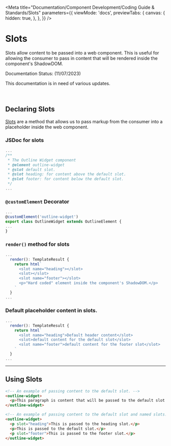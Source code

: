 
<Meta
  title="Documentation/Component Development/Coding Guide & Standards/Slots"
  parameters={{
    viewMode: 'docs',
    previewTabs: {
      canvas: {
        hidden: true,
      },
    },
  }}
/>

# Slots
Slots allow content to be passed into a web component. 
This is useful for allowing the consumer to pass in content that will be rendered inside the component's ShadowDOM.

<outline-core-alert status="warning">
  <span slot="header">Documentation Status: (11/07/2023)</span>
  <p>This documentation is in need of various updates.</p>
</outline-core-alert>
<br />

## Declaring Slots

[Slots](https://lit.dev/docs/components/shadow-dom/#slots) are a method that allows us to pass markup from the consumer into a placeholder inside the web component.

### JSDoc for slots

```typescript
... 
/** 
 * The Outline Widget component 
 * @element outline-widget 
 * @slot default slot. 
 * @slot heading: for content above the default slot. 
 * @slot footer: for content below the default slot. 
 */ 
...
```

### `@customElement` Decorator

```typescript
... 
@customElement('outline-widget') 
export class OutlineWidget extends OutlineElement { 
... 
}
```

### `render()` method for slots

```typescript
...
  render(): TemplateResult { 
    return html`
      <slot name="heading"></slot>
      <slot></slot>
      <slot name="footer"></slot>
      <p>"Hard coded" element inside the component's ShadowDOM.</p>
    ` 
  }
...  
```

### Default placeholder content in slots.

```typescript
...
  render(): TemplateResult { 
    return html`
      <slot name="heading">Default header content</slot>
      <slot>default content for the default slot</slot>
      <slot name="footer">default content for the footer slot</slot>
    ` 
  }
...
```
<hr />

## Using Slots

```html
<!-- An example of passing content to the default slot. -->
<outline-widget>
  <p>This paragraph is content that will be passed to the default slot in the component.</p>
</outline-widget>

<!-- An example of passing content to the default slot and named slots. -->
<outline-widget>
  <p slot="heading">This is passed to the heading slot.</p>
  <p>This is passed to the default slot.</p>
  <p slot="footer">This is passed to the footer slot.</p>
</outline-widget>
```
